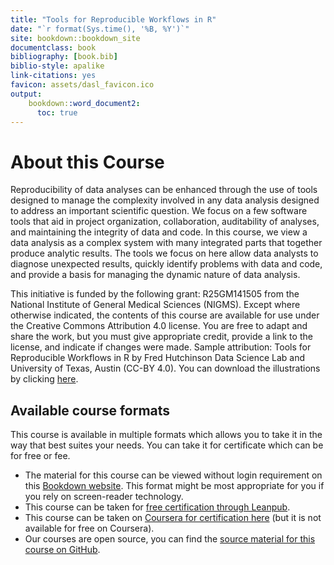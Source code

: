 ```yaml
---
title: "Tools for Reproducible Workflows in R"
date: "`r format(Sys.time(), '%B, %Y')`"
site: bookdown::bookdown_site
documentclass: book
bibliography: [book.bib]
biblio-style: apalike
link-citations: yes
favicon: assets/dasl_favicon.ico
output:
    bookdown::word_document2:
      toc: true
---
```


# About this Course {-}

Reproducibility of data analyses can be enhanced through the use of tools designed to manage the complexity involved in any data analysis designed to address an important scientific question. We focus on a few software tools that aid in project organization, collaboration, auditability of analyses, and maintaining the integrity of data and code. In this course, we view a data analysis as a complex system with many integrated parts that together produce analytic results. The tools we focus on here allow data analysts to diagnose unexpected results, quickly identify problems with data and code, and provide a basis for managing the dynamic nature of data analysis.

This initiative is funded by the following grant: R25GM141505 from the National Institute of General Medical Sciences (NIGMS). Except where otherwise indicated, the contents of this course are available for use under the Creative Commons Attribution 4.0 license. You are free to adapt and share the work, but you must give appropriate credit, provide a link to the license, and indicate if changes were made. Sample attribution: Tools for Reproducible Workflows in R by Fred Hutchinson Data Science Lab and University of Texas, Austin (CC-BY 4.0). You can download the illustrations by clicking [here](https://docs.google.com/presentation/d/1MNHf8JpolaEP_vQ_kB-1xRBF9wo3haCArRu117hBoHA/edit?usp=sharing).



## Available course formats

This course is available in multiple formats which allows you to take it in the way that best suites your needs. You can take it for certificate which can be for free or fee.

- The material for this course can be viewed without login requirement on this [Bookdown website](LINK HERE). This format might be most appropriate for you if you rely on screen-reader technology.
- This course can be taken for [free certification through Leanpub](LINK HERE).
- This course can be taken on [Coursera for certification here](LINK HERE) (but it is not available for free on Coursera).
- Our courses are open source, you can find the [source material for this course on GitHub](LINK HERE).
